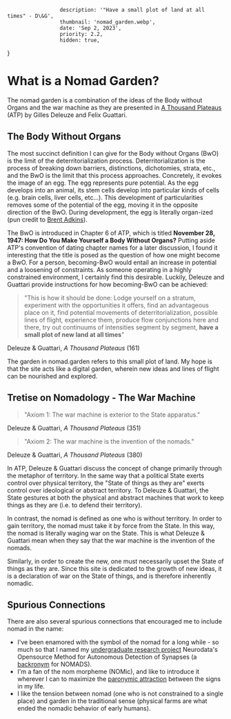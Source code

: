                      description: '"Have a small plot of land at all times" - D\&G',
                     thumbnail: 'nomad_garden.webp',
                     date: 'Sep 2, 2023',
                     priority: 2.2,
                     hidden: true,
}

# What is a Nomad Garden?
The nomad garden is a combination of the ideas of the Body without Organs and the war machine as they are presented in [A Thousand Plateaus](https://en.wikipedia.org/wiki/A_Thousand_Plateaus) (ATP) by Gilles Deleuze and Felix Guattari.

## The Body Without Organs
The most succinct definition I can give for the Body without Organs (BwO) is the limit of the deterritorialization process.
Deterritorialization is the process of breaking down barriers, distinctions, dichotomies, strata, etc., and the BwO is the limit that this process approaches.
Concretely, it evokes the image of an egg.
The egg represents pure potential.
As the egg develops into an animal, its stem cells develop into particular kinds of cells (e.g. brain cells, liver cells, etc...).
This development of particularities removes some of the potential of the egg, moving it in the opposite direction of the BwO.
During development, the egg is literally organ-ized (pun credit to [Brent Adkins](https://scholar.google.com/citations?user=a3SrMloAAAAJ&hl=en)).

The BwO is introduced in Chapter 6 of ATP, which is titled **November 28, 1947: How Do You Make Yourself a Body Without Organs?**
Putting aside ATP's convention of dating chapter names for a later discussion, I found it interesting that the title is posed as the question of how one might become a BwO.
For a person, becoming-BwO would entail an increase in potential and a loosening of constraints.
As someone operating in a highly constrained environment, I certainly find this desirable.
Luckily, Deleuze and Guattari provide instructions for how becoming-BwO can be achieved:

> "This is how it should be done: Lodge yourself on a stratum, experiment
> with the opportunities it offers, find an advantageous place on it, find
> potential movements of deterritorialization, possible lines of flight,
> experience them, produce flow conjunctions here and there, try out
> continuums of intensities segment by segment, **have a small plot of new
> land at all times**"

Deleuze & Guattari, *A Thousand Plateaus* (161)

The garden in nomad.garden refers to this small plot of land.
My hope is that the site acts like a digital garden, wherein new ideas and lines of flight can be nourished and explored.

## Tretise on Nomadology - The War Machine

> "Axiom 1: The war machine is exterior to the State apparatus."

Deleuze & Guattari, *A Thousand Plateaus* (351)

> "Axiom 2: The war machine is the invention of the nomads."

Deleuze & Guattari, *A Thousand Plateaus* (380)

In ATP, Deleuze \& Guattari discuss the concept of change primarily through the metaphor of territory.
In the same way that a political State exerts control over physical territory, the "State of things as they are" exerts control over ideological or abstract territory.
To Deleuze \& Guattari, the State gestures at both the physical and abstract machines that work to keep things as they are (i.e. to defend their territory).

In contrast, the nomad is defined as one who is without territory.
In order to gain territory, the nomad must take it by force from the State.
In this way, the nomad is literally waging war on the State.
This is what Deleuze \& Guattari mean when they say that the war machine is the invention of the nomads.

Similarly, in order to create the new, one must necessarily upset the State of things as they are.
Since this site is dedicated to the growth of new ideas, it is a declaration of war on the State of things, and is therefore inherently nomadic.

## Spurious Connections
There are also several spurious connections that encouraged me to include nomad in the name:
 - I've been enamored with the symbol of the nomad for a long while - so much so that I named my [undergraduate research project](http://evadyer.github.io/NIPS-bigneuro-2017.html) Neurodata's Opensource Method for Autonomous Detection of Synapses (a [backronym](https://en.wikipedia.org/wiki/Backronym) for NOMADS).
 - I'm a fan of the nom morpheme (NOMic), and like to introduce it wherever I can to maximize the [paronymic attraction](https://en.wikipedia.org/wiki/Paronymic_attraction) between the signs in my life.
 - I like the tension between nomad (one who is not constrained to a single place) and garden in the traditional sense (physical farms are what ended the nomadic behavior of early humans).




